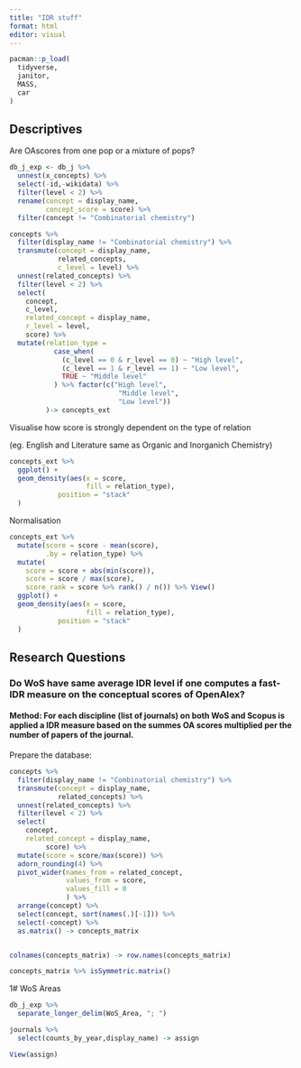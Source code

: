 ```yaml
---
title: "IDR stuff"
format: html
editor: visual
---
```


```r
pacman::p_load(
  tidyverse,
  janitor,
  MASS,
  car
)
```

## Descriptives

Are OAscores from one pop or a mixture of pops?

```r
db_j_exp <- db_j %>%
  unnest(x_concepts) %>%
  select(-id,-wikidata) %>%
  filter(level < 2) %>%
  rename(concept = display_name,
         concept_score = score) %>%
  filter(concept != "Combinatorial chemistry")

concepts %>%
  filter(display_name != "Combinatorial chemistry") %>%
  transmute(concept = display_name,
            related_concepts,
            c_level = level) %>%
  unnest(related_concepts) %>%
  filter(level < 2) %>%
  select(
    concept,
    c_level,
    related_concept = display_name,
    r_level = level,
    score) %>%
  mutate(relation_type =
           case_when(
             (c_level == 0 & r_level == 0) ~ "High level",
             (c_level == 1 & r_level == 1) ~ "Low level",
             TRUE ~ "Middle level"
           ) %>% factor(c("High level",
                           "Middle level",
                           "Low level"))
         )-> concepts_ext
```

Visualise how score is strongly dependent on the type of relation

(eg. English and Literature same as Organic and Inorganich Chemistry)

```r
concepts_ext %>%
  ggplot() +
  geom_density(aes(x = score,
                   fill = relation_type),
            position = "stack"
  )
```

Normalisation

```r
concepts_ext %>%
  mutate(score = score - mean(score),
         .by = relation_type) %>%
  mutate(
    score = score + abs(min(score)),
    score = score / max(score), 
    score_rank = score %>% rank() / n()) %>% View()
  ggplot() +
  geom_density(aes(x = score,
                   fill = relation_type),
            position = "stack"
  )
```

## Research Questions

### Do WoS have same average IDR level if one computes a fast-IDR measure on the conceptual scores of OpenAlex?

#### Method: For each discipline (list of journals) on both WoS and Scopus is applied a IDR measure based on the summes OA scores multiplied per the number of papers of the journal.

Prepare the database:

```r

concepts %>%
  filter(display_name != "Combinatorial chemistry") %>%
  transmute(concept = display_name,
            related_concepts) %>%
  unnest(related_concepts) %>%
  filter(level < 2) %>%
  select(
    concept,
    related_concept = display_name,
         score) %>%
  mutate(score = score/max(score)) %>%
  adorn_rounding(4) %>%
  pivot_wider(names_from = related_concept,
              values_from = score,
              values_fill = 0
              ) %>%
  arrange(concept) %>%
  select(concept, sort(names(.)[-1])) %>%
  select(-concept) %>%
  as.matrix() -> concepts_matrix


colnames(concepts_matrix) -> row.names(concepts_matrix)

concepts_matrix %>% isSymmetric.matrix()
```

1# WoS Areas

```r
db_j_exp %>%
  separate_longer_delim(WoS_Area, "; ")
```

```r
journals %>%
  select(counts_by_year,display_name) -> assign

View(assign)
```
